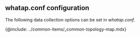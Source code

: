 ## whatap.conf configuration

The following data collection options can be set in _whatap.conf_.

{@include: ../common-items/_common-topology-map.mdx}
